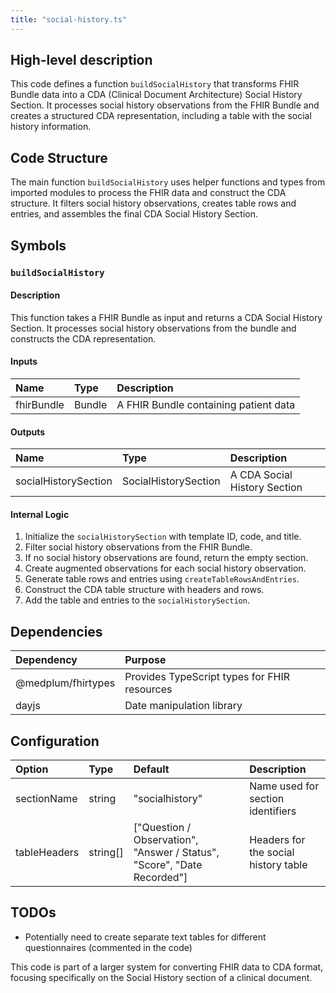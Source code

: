 ```yaml
---
title: "social-history.ts"
---
```


## High-level description
This code defines a function `buildSocialHistory` that transforms FHIR Bundle data into a CDA (Clinical Document Architecture) Social History Section. It processes social history observations from the FHIR Bundle and creates a structured CDA representation, including a table with the social history information.

## Code Structure
The main function `buildSocialHistory` uses helper functions and types from imported modules to process the FHIR data and construct the CDA structure. It filters social history observations, creates table rows and entries, and assembles the final CDA Social History Section.

## Symbols

### `buildSocialHistory`
#### Description
This function takes a FHIR Bundle as input and returns a CDA Social History Section. It processes social history observations from the bundle and constructs the CDA representation.

#### Inputs
| Name | Type | Description |
|:-----|:-----|:------------|
| fhirBundle | Bundle | A FHIR Bundle containing patient data |

#### Outputs
| Name | Type | Description |
|:-----|:-----|:------------|
| socialHistorySection | SocialHistorySection | A CDA Social History Section |

#### Internal Logic
1. Initialize the `socialHistorySection` with template ID, code, and title.
2. Filter social history observations from the FHIR Bundle.
3. If no social history observations are found, return the empty section.
4. Create augmented observations for each social history observation.
5. Generate table rows and entries using `createTableRowsAndEntries`.
6. Construct the CDA table structure with headers and rows.
7. Add the table and entries to the `socialHistorySection`.

## Dependencies
| Dependency | Purpose |
|:-----------|:--------|
| @medplum/fhirtypes | Provides TypeScript types for FHIR resources |
| dayjs | Date manipulation library |

## Configuration
| Option | Type | Default | Description |
|:-------|:-----|:--------|:------------|
| sectionName | string | "socialhistory" | Name used for section identifiers |
| tableHeaders | string[] | ["Question / Observation", "Answer / Status", "Score", "Date Recorded"] | Headers for the social history table |

## TODOs
- Potentially need to create separate text tables for different questionnaires (commented in the code)

This code is part of a larger system for converting FHIR data to CDA format, focusing specifically on the Social History section of a clinical document.